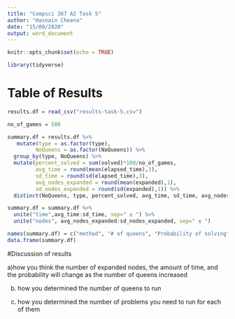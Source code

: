 ```yaml
---
title: "Compsci 367 A2 Task 5"
author: "Hasnain Cheena"
date: "15/09/2020"
output: word_document
---
```


```r
knitr::opts_chunk$set(echo = TRUE)

library(tidyverse)
```

# Table of Results
```r
results.df = read_csv("results-task-5.csv")

no_of_games = 500
```

```r
summary.df = results.df %>%
   mutate(type = as.factor(type),
         NoQueens = as.factor(NoQueens)) %>%
  group_by(type, NoQueens) %>%
  mutate(percent_solved = sum(solved)*100/no_of_games,
         avg_time = round(mean(elapsed_time),3), 
         sd_time = round(sd(elapsed_time),3),
         avg_nodes_expanded = round(mean(expanded),1),
         sd_nodes_expanded = round(sd(expanded),1)) %>%
  distinct(NoQueens, type, percent_solved, avg_time, sd_time, avg_nodes_expanded, sd_nodes_expanded) 

summary.df = summary.df %>%
  unite("time",avg_time:sd_time, sep=" ± ") %>%
  unite("nodes", avg_nodes_expanded:sd_nodes_expanded, sep=" ± ")

names(summary.df) = c("method", "# of queens", "Probability of solving", "Average time to solve +- std dev", "Average # of nodes expanded +- std dev")
data.frame(summary.df)
```

#Discussion of results 

a)how you think the number of expanded nodes, the amount of time, and the probability will change as the number of queens increased

b) how you determined the number of queens to run

c) how you determined the number of problems you need to run for each of them